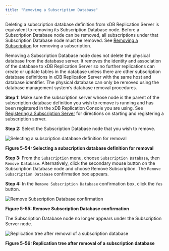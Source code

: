 ```yaml
---
title: "Removing a Subscription Database"
---
```


<div id="removing_subscription_database" class="registered_link"></div>

Deleting a subscription database definition from xDB Replication Server is equivalent to removing its Subscription Database node. Before a Subscription Database node can be removed, all subscriptions under that Subscription Database node must be removed. See [Removing a Subscription](05_removing_subscription/#removing_subscription) for removing a subscription.

Removing a Subscription Database node does not delete the physical database from the database server. It removes the identity and association of the database to xDB Replication Server so no further replications can create or update tables in the database unless there are other subscription database definitions in xDB Replication Server with the same host and database identifier. The physical database can only be removed using the database management system’s database removal procedures.

**Step 1:** Make sure the subscription server whose node is the parent of the subscription database definition you wish to remove is running and has been registered in the xDB Replication Console you are using. See [Registering a Subscription Server](../03_creating_subscription/01_registering_subscription_server/#registering_subscription_server) for directions on starting and registering a subscription server.

**Step 2:** Select the Subscription Database node that you wish to remove.

![Selecting a subscription database definition for removal](../../images/image98.png)

**Figure 5-54: Selecting a subscription database definition for removal**

**Step 3:** From the `Subscription` menu, choose `Subscription Database`, then `Remove Database`. Alternatively, click the secondary mouse button on the Subscription Database node and choose Remove Subscription. The `Remove Subscription Database` confirmation box appears.

**Step 4:** In the `Remove Subscription Database` confirmation box, click the `Yes` button.

![Remove Subscription Database confirmation](../../images/image112.png)

**Figure 5-55: Remove Subscription Database confirmation**

The Subscription Database node no longer appears under the Subscription Server node.

![Replication tree after removal of a subscription database](../../images/image113.png)

**Figure 5-56: Replication tree after removal of a subscription database**
